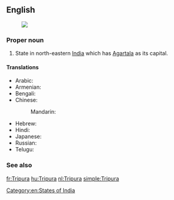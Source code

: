==English==
{{wikipedia}}
[[Image:Tripura in India (disputed hatched).svg|thumb|]]
===Proper noun===
{{en-proper noun}}

# State in north-eastern [[India]] which has [[Agartala]] as its capital.

====Translations====
{{trans-top|state}}
* Arabic: {{t-|ar|ترايبورا|f|tr=tribuura}}
* Armenian: {{t-|hy|Տրիպուրա|tr=Tripura}}
* Bengali: {{t-|bn|ত্রিপুরা|sc=Beng}}
* Chinese:
*: Mandarin: {{t|cmn|特里普拉邦|tr=Tèlǐpǔlā-bāng|sc=Hani}}
{{trans-mid}}
* Hebrew: {{t-|he|טריפורה}}
* Hindi: {{t+|hi|त्रिपुरा|tr=tripurā}}
* Japanese: {{t-|ja|トリプラ|tr=Toripura}}
* Russian: {{t-|ru|Трипура|f|tr=Tripúra}}
* Telugu: {{t+|te|త్రిపుర}}
{{trans-bottom}}

===See also===
{{list|en|states of India}}

[[Category:en:States of India]]

[[fr:Tripura]]
[[hu:Tripura]]
[[nl:Tripura]]
[[simple:Tripura]]